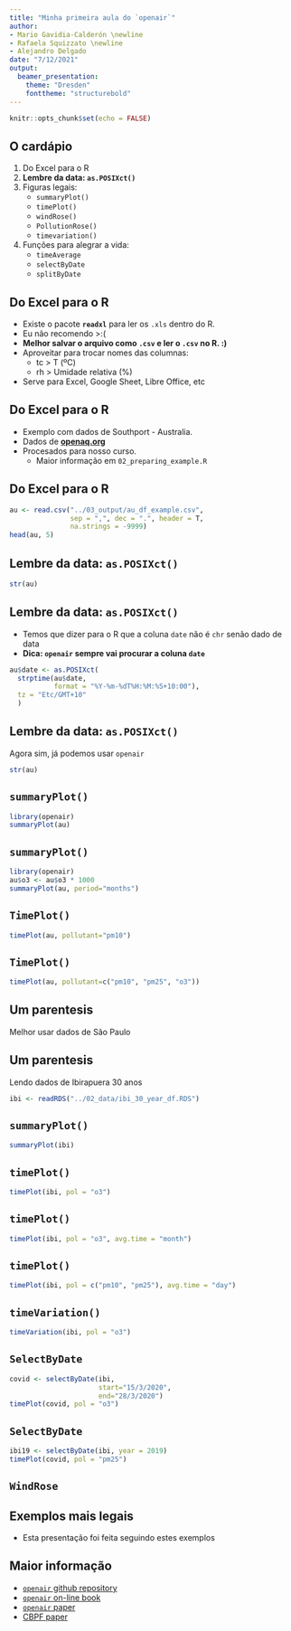 ```yaml
---
title: "Minha primeira aula do `openair`"
author:
- Mario Gavidia-Calderón \newline
- Rafaela Squizzato \newline
- Alejandro Delgado
date: "7/12/2021"
output:
  beamer_presentation:
    theme: "Dresden"
    fonttheme: "structurebold"
---
```


```r
knitr::opts_chunk$set(echo = FALSE)
```

## O cardápio
1. Do Excel para o R
2. **Lembre da data: `as.POSIXct()`**
3. Figuras legais:
    * `summaryPlot()`
    * `timePlot()`
    * `windRose()`
    * `PollutionRose()`
    * `timevariation()`
4. Funções para alegrar a vida:
    * `timeAverage`
    * `selectByDate`
    * `splitByDate`

## Do Excel para o R
- Existe o pacote **`readxl`** para ler os `.xls` dentro do R.
- Eu não recomendo >:(
- **Melhor salvar o arquivo como `.csv` e ler o `.csv` no R. :) **
- Aproveitar para trocar nomes das columnas:
  - tc > T (ºC)
  - rh > Umidade relativa (%)
- Serve para Excel, Google Sheet, Libre Office, etc

## Do Excel para o R
- Exemplo com dados de Southport - Australia.
- Dados de [**openaq.org**](www.openaq.org)
- Procesados para nosso curso.
  - Maior informação em `02_preparing_example.R`

## Do Excel para o R

```r
au <- read.csv("../03_output/au_df_example.csv",
               sep = ",", dec = ".", header = T,
               na.strings = -9999)
head(au, 5)
```

## Lembre da data: `as.POSIXct()`
```r
str(au)
```

## Lembre da data: `as.POSIXct()`
- Temos que dizer para o R que a coluna `date` não é `chr` senão dado de data
- **Dica: `openair` sempre vai procurar a coluna `date`**
```r
au$date <- as.POSIXct(
  strptime(au$date, 
           format = "%Y-%m-%dT%H:%M:%S+10:00"),
  tz = "Etc/GMT+10"
  )
```

## Lembre da data: `as.POSIXct()`

Agora sim, já podemos usar `openair`
```r
str(au)
```

## `summaryPlot()`
```r
library(openair)
summaryPlot(au)
```

## `summaryPlot()`
```r
library(openair)
au$o3 <- au$o3 * 1000
summaryPlot(au, period="months")
```

## `TimePlot()`
```r
timePlot(au, pollutant="pm10")
```

## `TimePlot()`
```r
timePlot(au, pollutant=c("pm10", "pm25", "o3"))
```

## Um parentesis
Melhor usar dados de São Paulo

## Um parentesis
Lendo dados de Ibirapuera 30 anos
```r
ibi <- readRDS("../02_data/ibi_30_year_df.RDS")
```

## `summaryPlot()`
```r
summaryPlot(ibi)
```


## `timePlot()`
```r
timePlot(ibi, pol = "o3")
```

## `timePlot()`
```r
timePlot(ibi, pol = "o3", avg.time = "month")
```

## `timePlot()`
```r
timePlot(ibi, pol = c("pm10", "pm25"), avg.time = "day")
```

## `timeVariation()`
```r
timeVariation(ibi, pol = "o3")
```

## `SelectByDate`
```r
covid <- selectByDate(ibi,
                      start="15/3/2020",
                      end="28/3/2020")
timePlot(covid, pol = "o3")
```

## `SelectByDate`
```r
ibi19 <- selectByDate(ibi, year = 2019)
timePlot(covid, pol = "pm25")
```

## `WindRose`

## Exemplos mais legais
- Esta presentação foi feita seguindo estes exemplos



## Maior informação
- [`openair` github repository](https://github.com/davidcarslaw/openair)
- [`openair` on-line book](https://bookdown.org/david_carslaw/openair/)
- [`openair` paper](https://doi.org/10.1016/j.envsoft.2011.09.008)
- [CBPF paper](https://doi.org/10.1016/j.envsoft.2014.05.002)
